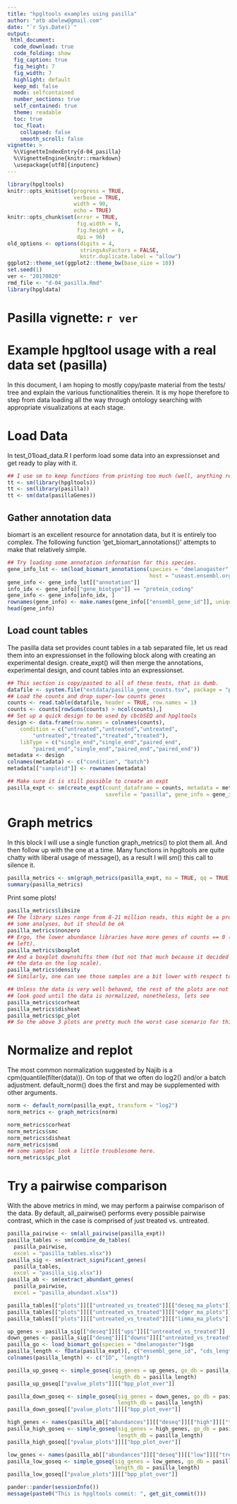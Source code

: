 ```yaml
---
title: "hpgltools examples using pasilla"
author: "atb abelew@gmail.com"
date: "`r Sys.Date()`"
output:
 html_document:
  code_download: true
  code_folding: show
  fig_caption: true
  fig_height: 7
  fig_width: 7
  highlight: default
  keep_md: false
  mode: selfcontained
  number_sections: true
  self_contained: true
  theme: readable
  toc: true
  toc_float:
    collapsed: false
    smooth_scroll: false
vignette: >
  %\VignetteIndexEntry{d-04_pasilla}
  %\VignetteEngine{knitr::rmarkdown}
  \usepackage[utf8]{inputenc}
---
```


<style>
  body .main-container {
    max-width: 1600px;
  }
</style>

```r
library(hpgltools)
knitr::opts_knit$set(progress = TRUE,
                     verbose = TRUE,
                     width = 90,
                     echo = TRUE)
knitr::opts_chunk$set(error = TRUE,
                      fig.width = 8,
                      fig.height = 8,
                      dpi = 96)
old_options <- options(digits = 4,
                       stringsAsFactors = FALSE,
                       knitr.duplicate.label = "allow")
ggplot2::theme_set(ggplot2::theme_bw(base_size = 10))
set.seed(1)
ver <- "20170820"
rmd_file <- "d-04_pasilla.Rmd"
library(hpgldata)
```

# Pasilla vignette: `r ver`

# Example hpgltool usage with a real data set (pasilla)

In this document, I am hoping to mostly copy/paste material from the tests/ tree and explain the
various functionalities therein.  It is my hope therefore to step from data loading all the way
through ontology searching with appropriate visualizations at each stage.

# Load Data

In test_01load_data.R I perform load some data into an expressionset and get ready to play with it.

```r
## I use sm to keep functions from printing too much (well, anything really)
tt <- sm(library(hpgltools))
tt <- sm(library(pasilla))
tt <- sm(data(pasillaGenes))
```

## Gather annotation data

biomart is an excellent resource for annotation data, but it is entirely too complex.
The following function 'get_biomart_annotations()' attempts to make that relatively simple.

```r
## Try loading some annotation information for this species.
gene_info_lst <- sm(load_biomart_annotations(species = "dmelanogaster",
                                             host = "useast.ensembl.org"))
gene_info <- gene_info_lst[["annotation"]]
info_idx <- gene_info[["gene_biotype"]] == "protein_coding"
gene_info <- gene_info[info_idx, ]
rownames(gene_info) <- make.names(gene_info[["ensembl_gene_id"]], unique = TRUE)
head(gene_info)
```

## Load count tables

The pasilla data set provides count tables in a tab separated file, let us read them into an
expressionset in the following block along with creating an experimental design.  create_expt() will
then merge the annotations, experimental design, and count tables into an expressionset.

```r
## This section is copy/pasted to all of these tests, that is dumb.
datafile <- system.file("extdata/pasilla_gene_counts.tsv", package = "pasilla")
## Load the counts and drop super-low counts genes
counts <- read.table(datafile, header = TRUE, row.names = 1)
counts <- counts[rowSums(counts) > ncol(counts),]
## Set up a quick design to be used by cbcbSEQ and hpgltools
design <- data.frame(row.names = colnames(counts),
    condition = c("untreated","untreated","untreated",
        "untreated","treated","treated","treated"),
    libType = c("single_end","single_end","paired_end",
        "paired_end","single_end","paired_end","paired_end"))
metadata <- design
colnames(metadata) <- c("condition", "batch")
metadata[["sampleid"]] <- rownames(metadata)

## Make sure it is still possible to create an expt
pasilla_expt <- sm(create_expt(count_dataframe = counts, metadata = metadata,
                               savefile = "pasilla", gene_info = gene_info))
```

# Graph metrics

In this block I will use a single function graph_metrics() to plot them all.
And then follow up with the one at a time.  Many functions in hpgltools are quite chatty with
liberal usage of message(), as a result I will sm() this call to silence it.

```r
pasilla_metrics <- sm(graph_metrics(pasilla_expt, ma = TRUE, qq = TRUE))
summary(pasilla_metrics)
```

Print some plots!

```r
pasilla_metrics$libsize
## The library sizes range from 8-21 million reads, this might be a problem for
## some analyses, but it should be ok
pasilla_metrics$nonzero
## Ergo, the lower abundance libraries have more genes of counts == 0 (bottom
## left).
pasilla_metrics$boxplot
## And a boxplot downshifts them (but not that much because it decided to put
## the data on the log scale).
pasilla_metrics$density
## Similarly, one can see those samples are a bit lower with respect to density

## Unless the data is very well behaved, the rest of the plots are not likely to
## look good until the data is normalized, nonetheless, lets see
pasilla_metrics$corheat
pasilla_metrics$disheat
pasilla_metrics$pc_plot
## So the above 3 plots are pretty much the worst case scenario for this data.
```

# Normalize and replot

The most common normalization suggested by Najib is a cpm(quantile(filter(data))).
On top of that we often do log2() and/or a batch adjustment.
default_norm() does the first and may be supplemented with other arguments.

```r
norm <- default_norm(pasilla_expt, transform = "log2")
norm_metrics <- graph_metrics(norm)
```

```r
norm_metrics$corheat
norm_metrics$smc
norm_metrics$disheat
norm_metrics$smd
## some samples look a little troublesome here.
norm_metrics$pc_plot
```

# Try a pairwise comparison

With the above metrics in mind, we may perform a pairwise comparison of the data.
By default, all_pairwise() performs every possible pairwise contrast, which in
the case is comprised of just treated vs. untreated.

```r
pasilla_pairwise <- sm(all_pairwise(pasilla_expt))
pasilla_tables <- sm(combine_de_tables(
  pasilla_pairwise,
  excel = "pasilla_tables.xlsx"))
pasilla_sig <- sm(extract_significant_genes(
  pasilla_tables,
  excel = "pasilla_sig.xlsx"))
pasilla_ab <- sm(extract_abundant_genes(
  pasilla_pairwise,
  excel = "pasilla_abundant.xlsx"))
```

```r
pasilla_tables[["plots"]][["untreated_vs_treated"]][["deseq_ma_plots"]]$plot
pasilla_tables[["plots"]][["untreated_vs_treated"]][["edger_ma_plots"]]$plot
pasilla_tables[["plots"]][["untreated_vs_treated"]][["limma_ma_plots"]]$plot
```

```r
up_genes <- pasilla_sig[["deseq"]][["ups"]][["untreated_vs_treated"]]
down_genes <- pasilla_sig[["deseq"]][["downs"]][["untreated_vs_treated"]]
pasilla_go <- load_biomart_go(species = "dmelanogaster")$go
pasilla_length <- fData(pasilla_expt)[, c("ensembl_gene_id", "cds_length")]
colnames(pasilla_length) <- c("ID", "length")

pasilla_up_goseq <- simple_goseq(sig_genes = up_genes, go_db = pasilla_go,
                                 length_db = pasilla_length)
pasilla_up_goseq[["pvalue_plots"]][["bpp_plot_over"]]

pasilla_down_goseq <- simple_goseq(sig_genes = down_genes, go_db = pasilla_go,
                                   length_db = pasilla_length)
pasilla_down_goseq[["pvalue_plots"]][["bpp_plot_over"]]

high_genes <- names(pasilla_ab[["abundances"]][["deseq"]][["high"]][["treated"]])
pasilla_high_goseq <- simple_goseq(sig_genes = high_genes, go_db = pasilla_go,
                                   length_db = pasilla_length)
pasilla_high_goseq[["pvalue_plots"]][["bpp_plot_over"]]

low_genes <- names(pasilla_ab[["abundances"]][["deseq"]][["low"]][["treated"]])
pasilla_low_goseq <- simple_goseq(sig_genes = low_genes, go_db = pasilla_go,
                                  length_db = pasilla_length)
pasilla_low_goseq[["pvalue_plots"]][["bpp_plot_over"]]
```

```r
pander::pander(sessionInfo())
message(paste0("This is hpgltools commit: ", get_git_commit()))
```
